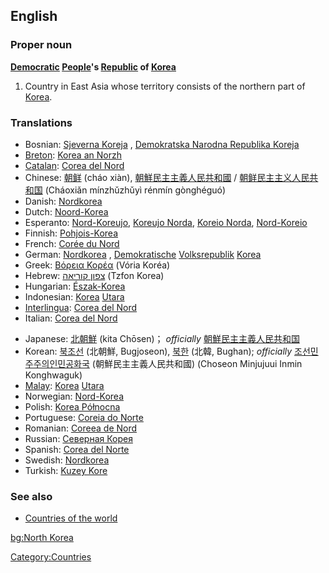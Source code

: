 ==English==

===Proper noun===
'''[[Democratic]] [[People]]'s [[Republic]] of [[Korea]]'''
# Country in East Asia whose territory consists of the northern part of [[Korea]].

===Translations===
{{top}}
*Bosnian: [[Sjeverna Koreja]] {{f}}, [[Demokratska Narodna Republika Koreja]] {{f}}
*[[Breton]]: [[Korea an Norzh]]
*[[Catalan]]: [[Corea del Nord]]
*Chinese: [[朝鲜]] (cháo xiàn), [[朝鮮民主主義人民共和國]] / [[朝鲜民主主义人民共和国]] (Cháoxiǎn mínzhǔzhǔyì rénmín gònghéguó)
*Danish: [[Nordkorea]]
*Dutch: [[Noord-Korea]]
*Esperanto: [[Nord-Koreujo]], [[Koreujo Norda]], [[Koreio Norda]], [[Nord-Koreio]]
*Finnish: [[Pohjois-Korea]]
*French: [[Corée du Nord]] {{f}}
*German: [[Nordkorea]] {{n}}, [[Demokratisch]]e [[Volksrepublik]] [[Korea]] {{f}}
*Greek: [[Βόρεια Κορέα]] (Vória Koréa) {{f}}
*Hebrew: [[צפון קוריאה]] (Tzfon Korea)
*Hungarian: [[Észak-Korea]]
*Indonesian: [[Korea]] [[Utara]]
*[[Interlingua]]: [[Corea del Nord]]
*Italian: [[Corea del Nord]]
{{mid}}
*Japanese: [[北朝鮮]] (kita Chōsen)； ''officially'' [[朝鮮民主主義人民共和国]] 
*Korean: [[북조선]] (北朝鮮, Bugjoseon), [[북한]] (北韓, Bughan); ''officially'' [[조선민주주의인민공화국]] (朝鮮民主主義人民共和國) (Choseon Minjujuui Inmin Konghwaguk)
*[[Malay]]: [[Korea]] [[Utara]]
*Norwegian: [[Nord-Korea]]
*Polish: [[Korea Północna]] {{f}}
*Portuguese: [[Coreia do Norte]] {{f}}
*Romanian: [[Coreea de Nord]] {{f}}
*Russian: [[Северная Корея]] {{f}}
*Spanish: [[Corea del Norte]] {{f}}
*Swedish: [[Nordkorea]]
*Turkish: [[Kuzey Kore]]
{{bottom}}

===See also===
*[[Countries of the world]]

[[Category:Countries]]

[[bg:North Korea]]
